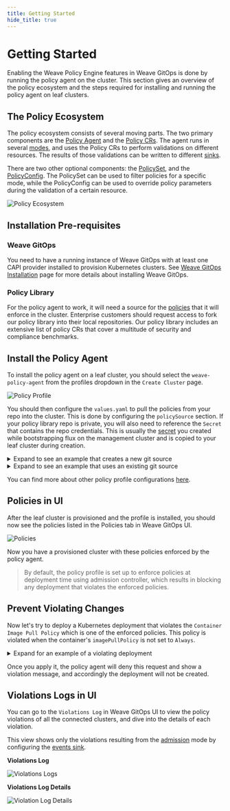 ```yaml
---
title: Getting Started
hide_title: true
---
```



# Getting Started <TierLabel tiers="Enterprise" />
Enabling the Weave Policy Engine features in Weave GitOps is done by running the policy agent on the cluster. This section gives an overview of the policy ecosystem and the steps required for installing and running the policy agent on leaf clusters.

## The Policy Ecosystem

The policy ecosystem consists of several moving parts. The two primary components are the [Policy Agent](./weave-policy-profile.mdx#policy-agent-configuration) and the [Policy CRs](./policy.mdx). The agent runs in several [modes](./weave-policy-profile.mdx#agent-modes), and uses the Policy CRs to perform validations on different resources. The results of those validations can be written to different [sinks](./weave-policy-profile.mdx#policy-validation-sinks).

There are two other optional components: the [PolicySet](./policy-set.mdx), and the [PolicyConfig](./policy-configuration.mdx). The PolicySet can be used to filter policies for a specific mode, while the PolicyConfig can be used to override policy parameters during the validation of a certain resource.

![Policy Ecosystem](./img/policy-ecosystem.png)

## Installation Pre-requisites

### Weave GitOps
You need to have a running instance of Weave GitOps with at least one CAPI provider installed to provision Kubernetes clusters. See [Weave GitOps Installation](https://docs.gitops.weaveworks.org/docs/installation/) page for more details about installing Weave GitOps.

### Policy Library
For the policy agent to work, it will need a source for the [policies](./policy.mdx) that it will enforce in the cluster. Enterprise customers should request access to fork our policy library into their local repositories. Our policy library includes an extensive list of policy CRs that cover a multitude of security and compliance benchmarks.

## Install the Policy Agent

To install the policy agent on a leaf cluster, you should select the `weave-policy-agent` from the profiles dropdown in the `Create Cluster` page.

![Policy Profile](./img/weave-policy-profile.png)

You should then configure the `values.yaml` to pull the policies from your repo into the cluster. This is done by configuring the `policySource` section. If your policy library repo is private, you will also need to reference the `Secret` that contains the repo credentials. This is usually the [secret](../cluster-management/getting-started.mdx#add-a-cluster-bootstrap-config) you created while bootstrapping flux on the management cluster and is copied to your leaf cluster during creation.

<details>
<summary>Expand to see an example that creates a new git source</summary>

```yaml
policySource:
  enabled: true
  url: ssh://git@github.com/weaveworks/policy-library # This should be the url of the forked repo
  tag: v1.0.0
  path: ./  # Could be a path to the policies dir or a kustomization.yaml file
  secretRef: my-pat # the name of the secret containing the repo credentials
```
</details>

<details>
<summary>Expand to see an example that uses an existing git source</summary>

```yaml
policySource:
  enabled: true
  sourceRef: # Specify the name for an existing GitSource reference
    kind: GitRepository
    name: policy-library
    namespace: flux-system
```
</details>

You can find more about other policy profile configurations [here](../weave-policy-profile/).

## Policies in UI
After the leaf cluster is provisioned and the profile is installed, you should now see the policies listed in the Policies tab in Weave GitOps UI.

![Policies](./img/weave-policies.png)

Now you have a provisioned cluster with these policies enforced by the policy agent.

> By default, the policy profile is set up to enforce policies at deployment time using admission controller, which results in blocking any deployment that violates the enforced policies.

## Prevent Violating Changes
Now let's try to deploy a Kubernetes deployment that violates the `Container Image Pull Policy` which is one of the enforced policies.
This policy is violated when the container's `imagePullPolicy` is not set to `Always`.

<details>
<summary>Expand for an example of a violating deployment</summary>

  ```yaml
apiVersion: apps/v1
kind: Deployment
metadata:
  name: nginx-deployment
  labels:
    app: nginx
spec:
  replicas: 3
  selector:
    matchLabels:
      app: nginx
  template:
    metadata:
      labels:
        app: nginx
    spec:
      containers:
      - name: nginx
        image: nginx:1.14.2
        imagePullPolicy: IfNotPresent
        ports:
        - containerPort: 80
  ```

</details>


Once you apply it, the policy agent will deny this request and show a violation message, and accordingly the deployment will not be created.

## Violations Logs in UI
You can go to the `Violations Log` in Weave GitOps UI to view the policy violations of all the connected clusters, and dive into the details of each violation.

This view shows only the violations resulting from the [admission](./weave-policy-profile.mdx#admission) mode by configuring the [events sink](weave-policy-profile.mdx#policy-validation-sinks).

<strong>Violations Log</strong>

![Violations Logs](./img/violations-logs.png)

<strong>Violations Log Details</strong>

![Violation Log Details](./img/violations-log-detail.png)
